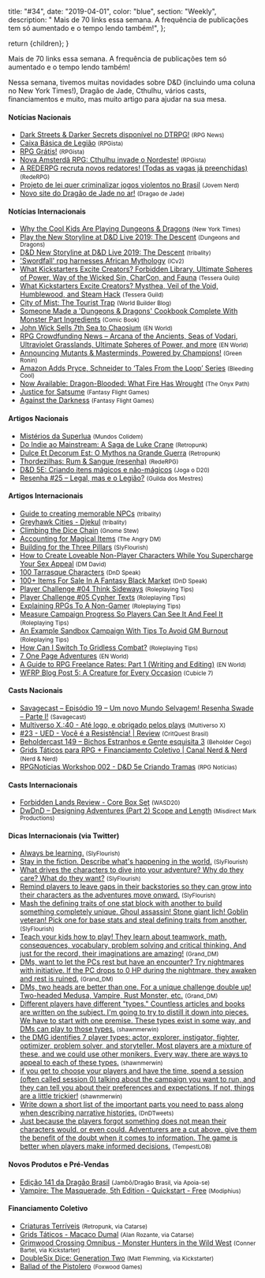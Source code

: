 
  title: "#34",
  date: "2019-04-01",
  color: "blue",
  section: "Weekly",
  description:
    "    Mais de 70 links essa semana. A frequência de publicações tem só aumentado e o tempo lendo também!",
};

  return <InternalLayout meta={meta}>{children}</InternalLayout>;
}

Mais de 70 links essa semana. A frequência de publicações tem só aumentado e o tempo lendo também!

Nessa semana, tivemos muitas novidades sobre D&D (incluindo uma coluna no New York Times!), Dragão de Jade, Cthulhu, vários casts, financiamentos e muito, mas muito artigo para ajudar na sua mesa.

#### Notícias Nacionais

- [Dark Streets & Darker Secrets disponível no DTRPG!] <small>(RPG News)</small>
- [Caixa Básica de Legião] <small>(RPGista)</small>
- [RPG Grátis!] <small>(RPGista)</small>
- [Nova Amsterdã RPG: Cthulhu invade o Nordeste!] <small>(RPGista)</small>
- [A REDERPG recruta novos redatores! (Todas as vagas já preenchidas)] <small>(RedeRPG)</small>
- [Projeto de lei quer criminalizar jogos violentos no Brasil] <small>(Jovem Nerd)</small>
- [Novo site do Dragão de Jade no ar!] <small>(Dragao de Jade)</small>

#### Notícias Internacionais

- [Why the Cool Kids Are Playing Dungeons & Dragons] <small>(New York Times)</small>
- [Play the New Storyline at D&D Live 2019: The Descent] <small>(Dungeons and Dragons)</small>
- [D&D New Storyline at D&D Live 2019: The Descent] <small>(tribality)</small>
- ['Swordfall' rpg harnesses African Mythology] <small>(ICv2)</small>
- [What Kickstarters Excite Creators? Forbidden Library, Ultimate Spheres of Power, Way of the Wicked Sin, CharCon, and Fauna] <small>(Tessera Guild)</small>
- [What Kickstarters Excite Creators? Mysthea, Veil of the Void, Humblewood, and Steam Hack] <small>(Tessera Guild)</small>
- [City of Mist: The Tourist Trap] <small>(World Builder Blog)</small>
- [Someone Made a 'Dungeons & Dragons' Cookbook Complete With Monster Part Ingredients] <small>(Comic Book)</small>
- [John Wick Sells 7th Sea to Chaosium] <small>(EN World)</small>
- [RPG Crowdfunding News – Arcana of the Ancients, Seas of Vodari, Ultraviolet Grasslands, Ultimate Spheres of Power, and more] <small>(EN World)</small>
- [Announcing Mutants & Masterminds, Powered by Champions!] <small>(Green Ronin)</small>
- [Amazon Adds Pryce, Schneider to ‘Tales From the Loop’ Series] <small>(Bleeding Cool)</small>
- [Now Available: Dragon-Blooded: What Fire Has Wrought] <small>(The Onyx Path)</small>
- [Justice for Satsume] <small>(Fantasy Flight Games)</small>
- [Against the Darkness] <small>(Fantasy Flight Games)</small>

#### Artigos Nacionais

- [Mistérios da Superlua] <small>(Mundos Colidem)</small>
- [Do Indie ao Mainstream: A Saga de Luke Crane] <small>(Retropunk)</small>
- [Dulce Et Decorum Est: O Mythos na Grande Guerra] <small>(Retropunk)</small>
- [Thordezilhas: Rum & Sangue (resenha)] <small>(RedeRPG)</small>
- [D&D 5E: Criando itens mágicos e não-mágicos] <small>(Joga o D20)</small>
- [Resenha #25 – Legal, mas e o Legião?] <small>(Guilda dos Mestres)</small>

#### Artigos Internacionais

- [Guide to creating memorable NPCs] <small>(tribality)</small>
- [Greyhawk Cities - Djekul] <small>(tribality)</small>
- [Climbing the Dice Chain] <small>(Gnome Stew)</small>
- [Accounting for Magical Items] <small>(The Angry DM)</small>
- [Building for the Three Pillars] <small>(SlyFlourish)</small>
- [How to Create Loveable Non-Player Characters While You Supercharge Your Sex Appeal] <small>(DM David)</small>
- [100 Tarrasque Characters] <small>(DnD Speak)</small>
- [100+ Items For Sale In A Fantasy Black Market] <small>(DnD Speak)</small>
- [Player Challenge #04 Think Sideways] <small>(Roleplaying Tips)</small>
- [Player Challenge #05 Cypher Texts] <small>(Roleplaying Tips)</small>
- [Explaining RPGs To A Non-Gamer] <small>(Roleplaying Tips)</small>
- [Measure Campaign Progress So Players Can See It And Feel It] <small>(Roleplaying Tips)</small>
- [An Example Sandbox Campaign With Tips To Avoid GM Burnout] <small>(Roleplaying Tips)</small>
- [How Can I Switch To Gridless Combat?] <small>(Roleplaying Tips)</small>
- [7 One Page Adventures] <small>(EN World)</small>
- [A Guide to RPG Freelance Rates: Part 1 (Writing and Editing)] <small>(EN World)</small>
- [WFRP Blog Post 5: A Creature for Every Occasion] <small>(Cubicle 7)</small>

#### Casts Nacionais

- [Savagecast – Episódio 19 – Um novo Mundo Selvagem! Resenha Swade – Parte I!] <small>(Savagecast)</small>
- [Multiverso X.:40 - Até logo, e obrigado pelos plays] <small>(Multiverso X)</small>
- [#23 - UED - Você é a Resistência! | Review] <small>(CritQuest Brasil)</small>
- [Beholdercast 149 – Bichos Estranhos e Gente esquisita 3] <small>(Beholder Cego)</small>
- [Grids Táticos para RPG + Financiamento Coletivo | Canal Nerd & Nerd] <small>(Nerd & Nerd)</small>
- [RPGNotícias Workshop 002 - D&D 5e Criando Tramas] <small>(RPG Notícias)</small>

#### Casts Internacionais

- [Forbidden Lands Review - Core Box Set] <small>(WASD20)</small>
- [DwDnD – Designing Adventures (Part 2) Scope and Length] <small>(Misdirect Mark Productions)</small>

#### Dicas Internacionais (via Twitter)

- [Always be learning.] <small>(SlyFlourish)</small>
- [Stay in the fiction. Describe what's happening in the world.] <small>(SlyFlourish)</small>
- [What drives the characters to dive into your adventure? Why do they care? What do they want?] <small>(SlyFlourish)</small>
- [Remind players to leave gaps in their backstories so they can grow into their characters as the adventures move onward.] <small>(SlyFlourish)</small>
- [Mash the defining traits of one stat block with another to build something completely unique. Ghoul assassin! Stone giant lich! Goblin veteran! Pick one for base stats and steal defining traits from another.] <small>(SlyFlourish)</small>
- [Teach your kids how to play! They learn about teamwork, math, consequences, vocabulary, problem solving and critical thinking. And just for the record, their imaginations are amazing!] <small>(Grand_DM)</small>
- [DMs, want to let the PCs rest but have an encounter? Try nightmares with initiative. If the PC drops to 0 HP during the nightmare, they awaken and rest is ruined.] <small>(Grand_DM)</small>
- [DMs, two heads are better than one. For a unique challenge double up! Two-headed Medusa, Vampire, Rust Monster, etc.] <small>(Grand_DM)</small>
- [Different players have different "types." Countless articles and books are written on the subject. I'm going to try to distill it down into pieces. We have to start with one premise. These types exist in some way, and DMs can play to those types.] <small>(shawnmerwin)</small>
- [the DMG identifies 7 player types: actor, explorer, instigator, fighter, optimizer, problem solver, and storyteller. Most players are a mixture of these, and we could use other monikers. Every way, there are ways to appeal to each of these types.] <small>(shawnmerwin)</small>
- [if you get to choose your players and have the time, spend a session (often called session 0) talking about the campaign you want to run, and they can tell you about their preferences and expectations. If not, things are a little trickier!] <small>(shawnmerwin)</small>
- [Write down a short list of the important parts you need to pass along when describing narrative histories.] <small>(DnDTweets)</small>
- [Just because the players forgot something does not mean their characters would, or even could. Adventurers are a cut above, give them the benefit of the doubt when it comes to information. The game is better when players make informed decisions.] <small>(TempestLOB)</small>

#### Novos Produtos e Pré-Vendas

- [Edição 141 da Dragão Brasil] <small>(Jambô/Dragão Brasil, via Apoia-se)</small>
- [Vampire: The Masquerade, 5th Edition - Quickstart - Free] <small>(Modiphius)</small>

#### Financiamento Coletivo

- [Criaturas Terríveis] <small>(Retropunk, via Catarse)</small>
- [Grids Táticos - Macaco Dumal] <small>(Alan Rozante, via Catarse)</small>
- [Grimwood Crossing Omnibus - Monster Hunters in the Wild West] <small>(Conner Bartel, via Kickstarter)</small>
- [DoubleSix Dice: Generation Two] <small>(Matt Flemming, via Kickstarter)</small>
- [Ballad of the Pistolero] <small>(Foxwood Games)</small>

[dark streets & darker secrets disponível no dtrpg!]: https://newsrpg.wordpress.com/2019/04/03/dark-streets-darker-secrets-disponivel-no-dtrpg/
[caixa básica de legião]: http://rpgista.com.br/2019/04/02/caixa-basica-de-legiao/
[rpg grátis!]: http://rpgista.com.br/2019/04/03/rpg-gratis/
[nova amsterdã rpg: cthulhu invade o nordeste!]: http://rpgista.com.br/2019/04/04/nova-amsterda-rpg-cthulhu-invade-o-nordeste/
[a rederpg recruta novos redatores! (todas as vagas já preenchidas)]: https://www.rederpg.com.br/2019/04/02/a-rederpg-recruta-novos-redatores-2/
[projeto de lei quer criminalizar jogos violentos no brasil]: https://jovemnerd.com.br/nerdbunker/projeto-de-lei-quer-criminalizar-jogos-violentos-no-brasil/
[novo site do dragão de jade no ar!]: http://www.dragaodejaderpg.com.br/
[why the cool kids are playing dungeons & dragons]: https://www.nytimes.com/2019/04/06/opinion/sunday/dungeons-and-dragons.html
[play the new storyline at d&d live 2019: the descent]: http://dnd.wizards.com/dndlive2019đ
[d&d new storyline at d&d live 2019: the descent]: https://www.tribality.com/2019/04/04/dd-new-storyline-at-dd-live-2019-the-descent/
['swordfall' rpg harnesses african mythology]: https://icv2.com/articles/news/view/42906/swordfall-rpg-harnesses-african-mythology
[what kickstarters excite creators? forbidden library, ultimate spheres of power, way of the wicked sin, charcon, and fauna]: http://tesseraguild.com/what-kickstarters-excite-creators-forbidden-library-ultimate-spheres-of-power-way-of-the-wicked-sin-charcon-and-fauna/
[what kickstarters excite creators? mysthea, veil of the void, humblewood, and steam hack]: http://tesseraguild.com/what-kickstarters-excite-creators-mysthea-veil-of-the-void-and-humblewood/
[city of mist: the tourist trap]: https://worldbuilderblog.me/2019/04/04/city-of-mist-the-tourist-trap/
[someone made a 'dungeons & dragons' cookbook complete with monster part ingredients]: https://comicbook.com/gaming/2019/04/01/dungeons-and-dragons-cookbook/
[john wick sells 7th sea to chaosium]: http://www.enworld.org/forum/content.php?6176-John-Wick-Sells-7th-Sea-to-Chaosium
[rpg crowdfunding news – arcana of the ancients, seas of vodari, ultraviolet grasslands, ultimate spheres of power, and more]: http://www.enworld.org/forum/content.php?6173-RPG-Crowdfunding-News-%96-Arcana-of-the-Ancients-Seas-of-Vodari-Ultraviolet-Grasslands-Ultimate-Spheres-of-Power-and-more
[announcing mutants & masterminds, powered by champions!]: https://greenronin.com/blog/2019/04/01/announcing-mutants-masterminds-powered-by-champions/
[amazon adds pryce, schneider to ‘tales from the loop’ series]: https://www.bleedingcool.com/2019/04/01/amazon-adds-price-schneider-to-tales-from-the-loop-series/
[now available: dragon-blooded: what fire has wrought]: http://theonyxpath.com/now-available-dragon-blooded-what-fire-has-wrought/
[justice for satsume]: https://www.fantasyflightgames.com/en/news/2019/4/4/justice-for-satsume/
[against the darkness]: https://www.fantasyflightgames.com/en/news/2019/4/5/against-the-darkness/
[mistérios da superlua]: https://www.mundoscolidem.com.br/misterios-da-superlua/
[do indie ao mainstream: a saga de luke crane]: http://retropunk.net/editora/category/mouse-guard/
[dulce et decorum est: o mythos na grande guerra]: http://retropunk.net/editora/dulce-et-decorum-est/
[thordezilhas: rum & sangue (resenha)]: https://www.rederpg.com.br/2019/04/04/thordezilhas-rum-sangue-resenha/
[d&d 5e: criando itens mágicos e não-mágicos]: https://jogaod20.blogspot.com/2019/04/5e-criacao-itens.html
[resenha #25 – legal, mas e o legião?]: http://guildadosmestres.com.br/2019/04/06/resenha-25-legal-mas-e-o-legiao/
[guide to creating memorable npcs]: https://www.tribality.com/2019/04/02/guide-to-creating-memorable-npcs/
[greyhawk cities - djekul]: https://www.tribality.com/2019/04/03/greyhawk-cities-djekul/
[climbing the dice chain]: https://gnomestew.com/climbing-the-dice-chain/
[accounting for magical items]: https://theangrygm.com/accounting-for-magical-items/
[building for the three pillars]: http://slyflourish.com/building_for_the_three_pillars.html
[how to create loveable non-player characters while you supercharge your sex appeal]: https://dmdavid.com/tag/how-to-create-loveable-non-player-characters-while-you-supercharge-your-sex-appeal/
[100 tarrasque characters]: http://dndspeak.com/2019/04/100-tarrasque-characters/
[100+ items for sale in a fantasy black market]: http://dndspeak.com/2019/04/100-items-for-sale-in-a-fantasy-black-market/
[player challenge #04 think sideways]: https://www.roleplayingtips.com/campaigns/player-challenge-04-think-sideways/
[player challenge #05 cypher texts]: https://www.roleplayingtips.com/campaigns/player-challenge-05-cypher-texts/
[explaining rpgs to a non-gamer]: https://www.roleplayingtips.com/running-games/explaining-rpgs-to-a-non-gamer/
[measure campaign progress so players can see it and feel it]: https://www.roleplayingtips.com/world-building/measure-campaign-progress-so-players-can-see-it-and-feel-it/
[an example sandbox campaign with tips to avoid gm burnout]: https://www.roleplayingtips.com/campaigns/an-example-sandbox-campaign-with-tips-to-avoid-gm-burnout/
[how can i switch to gridless combat?]: https://www.roleplayingtips.com/combat/combat-action/how-can-i-switch-to-gridless-combat/
[7 one page adventures]: http://www.enworld.org/forum/content.php?6179-7-One-Page-Adventures
[a guide to rpg freelance rates: part 1 (writing and editing)]: http://www.enworld.org/forum/content.php?6128-A-Guide-to-RPG-Freelance-Rates-Part-1-(Writing-and-Editing)
[wfrp blog post 5: a creature for every occasion]: http://cubicle7.co.uk/wfrp-blog-post-5-a-creature-for-every-occasion/
[savagecast – episódio 19 – um novo mundo selvagem! resenha swade – parte i!]: http://savagecast.com.br/2019/04/01/savagecast-episodio-19-um-novo-mundo-selvagem-resenha-swade-parte-i/
[multiverso x.:40 - até logo, e obrigado pelos plays]: https://www.multiversox.com.br/2019/04/multiverso-x40-ate-logo-e-obrigado.html
[#23 - ued - você é a resistência! | review]: https://www.youtube.com/watch?v=WD6u3fA2oLg
[beholdercast 149 – bichos estranhos e gente esquisita 3]: http://podcast.beholdercego.com/beholdercast-149-bichos-estranhos-e-gente-esquisita-3/
[grids táticos para rpg + financiamento coletivo | canal nerd & nerd]: https://www.youtube.com/watch?v=3jgafghB2Oc
[rpgnotícias workshop 002 - d&d 5e criando tramas]: https://www.youtube.com/watch?v=fJF8Al7_Ey0
[forbidden lands review - core box set]: https://www.youtube.com/watch?v=4meQmsgwV0E
[dwdnd – designing adventures (part 2) scope and length]: http://misdirectedmark.com/2019/04/04/dwdnd-designing-adventures-part-2-scope-and-length/
[always be learning.]: https://twitter.com/SlyFlourish/status/1112731864295530497
[stay in the fiction. describe what's happening in the world.]: https://twitter.com/SlyFlourish/status/1113109513635356672
[what drives the characters to dive into your adventure? why do they care? what do they want?]: https://twitter.com/SlyFlourish/status/1113834316310679552
[remind players to leave gaps in their backstories so they can grow into their characters as the adventures move onward.]: https://twitter.com/SlyFlourish/status/1114211764407865344
[mash the defining traits of one stat block with another to build something completely unique. ghoul assassin! stone giant lich! goblin veteran! pick one for base stats and steal defining traits from another.]: https://twitter.com/SlyFlourish/status/1114966371115372544
[teach your kids how to play! they learn about teamwork, math, consequences, vocabulary, problem solving and critical thinking. and just for the record, their imaginations are amazing!]: https://twitter.com/Grand_DM/status/1113054387180535808
[dms, want to let the pcs rest but have an encounter? try nightmares with initiative. if the pc drops to 0 hp during the nightmare, they awaken and rest is ruined.]: https://twitter.com/Grand_DM/status/1113808907846201345
[dms, two heads are better than one. for a unique challenge double up! two-headed medusa, vampire, rust monster, etc.]: https://twitter.com/Grand_DM/status/1114531085243879424
[different players have different "types." countless articles and books are written on the subject. i'm going to try to distill it down into pieces. we have to start with one premise. these types exist in some way, and dms can play to those types.]: https://twitter.com/shawnmerwin/status/1113481299229016067
[the dmg identifies 7 player types: actor, explorer, instigator, fighter, optimizer, problem solver, and storyteller. most players are a mixture of these, and we could use other monikers. every way, there are ways to appeal to each of these types.]: https://twitter.com/shawnmerwin/status/1113902224126693383
[if you get to choose your players and have the time, spend a session (often called session 0) talking about the campaign you want to run, and they can tell you about their preferences and expectations. if not, things are a little trickier!]: https://twitter.com/shawnmerwin/status/1114203729320906753
[write down a short list of the important parts you need to pass along when describing narrative histories.]: https://twitter.com/DnDTweets/status/1113499912593903616
[just because the players forgot something does not mean their characters would, or even could. adventurers are a cut above, give them the benefit of the doubt when it comes to information. the game is better when players make informed decisions.]: https://twitter.com/TempestLOB/status/1114318786579116034
[edição 141 da dragão brasil]: https://apoia.se/dragaobrasil
[vampire: the masquerade, 5th edition - quickstart - free]: https://www.modiphius.net/collections/vampire-the-masquerade/products/vampire-the-masquerade-5th-edition-quickstart
[criaturas terríveis]: https://www.catarse.me/criaturas_terriveis
[grids táticos - macaco dumal]: https://www.catarse.me/grids_taticos-Macaco-Dumal
[grimwood crossing omnibus - monster hunters in the wild west]: https://www.kickstarter.com/projects/conner/grimwood-crossing-omnibus-monster-hunters-in-the-w
[doublesix dice: generation two]: https://www.kickstarter.com/projects/mattfleming/doublesix-dice-generation-two
[ballad of the pistolero]: https://www.kickstarter.com/projects/149895157/ballad-of-the-pistolero
